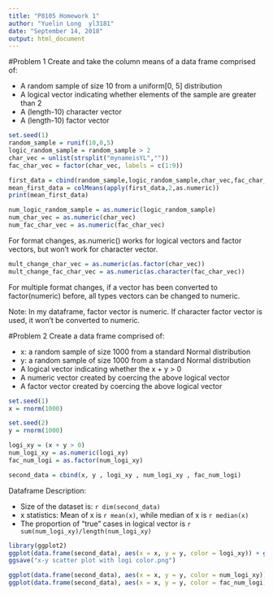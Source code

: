 ```yaml
---
title: "P8105 Homework 1"
author: "Yuelin Long  yl3181"
date: "September 14, 2018"
output: html_document
---
```


#Problem 1
Create and take the column means of a data frame comprised of:

+ A random sample of size 10 from a uniform[0, 5] distribution
+ A logical vector indicating whether elements of the sample are greater than 2
+ A (length-10) character vector
+ A (length-10) factor vector

```r
set.seed(1)
random_sample = runif(10,0,5)
logic_random_sample = random_sample > 2
char_vec = unlist(strsplit("mynameisYL",""))
fac_char_vec = factor(char_vec, labels = c(1:9))

first_data = cbind(random_sample,logic_random_sample,char_vec,fac_char_vec)
mean_first_data = colMeans(apply(first_data,2,as.numeric))
print(mean_first_data)
```


```r
num_logic_random_sample = as.numeric(logic_random_sample)
num_char_vec = as.numeric(char_vec)
num_fac_char_vec = as.numeric(fac_char_vec)
```
For format changes, as.numeric() works for logical vectors and factor vectors, but won't work for character vector.

```r
mult_change_char_vec = as.numeric(as.factor(char_vec))
mult_change_fac_char_vec = as.numeric(as.character(fac_char_vec))
```
For multiple format changes, if a vector has been converted to factor(numeric) before, all types vectors can be changed to numeric.

Note: In my dataframe, factor vector is numeric. If character factor vector is used, it won't be converted to numeric.


#Problem 2
Create a data frame comprised of:

+ x: a random sample of size 1000 from a standard Normal distribution
+ y: a random sample of size 1000 from a standard Normal distribution
+ A logical vector indicating whether the x + y > 0
+ A numeric vector created by coercing the above logical vector
+ A factor vector created by coercing the above logical vector

```r
set.seed(1)
x = rnorm(1000)

set.seed(2)
y = rnorm(1000)

logi_xy = (x + y > 0)
num_logi_xy = as.numeric(logi_xy)
fac_num_logi = as.factor(num_logi_xy)

second_data = cbind(x, y , logi_xy , num_logi_xy , fac_num_logi)
```
Dataframe Description:

* Size of the dataset is: `r dim(second_data)`
* x statistics: Mean of x is `r mean(x)`, while median of x is `r median(x)`
* The proportion of "true" cases in logical vector is `r sum(num_logi_xy)/length(num_logi_xy)`

```r
library(ggplot2)
ggplot(data.frame(second_data), aes(x = x, y = y, color = logi_xy)) + geom_point() + labs(color = "logical variables")
ggsave("x-y scatter plot with logi color.png")

ggplot(data.frame(second_data), aes(x = x, y = y, color = num_logi_xy)) + geom_point() + labs(color = "numeric variables")  
ggplot(data.frame(second_data), aes(x = x, y = y, color = fac_num_logi)) + geom_point() + labs(color = "factor variables") 
```
